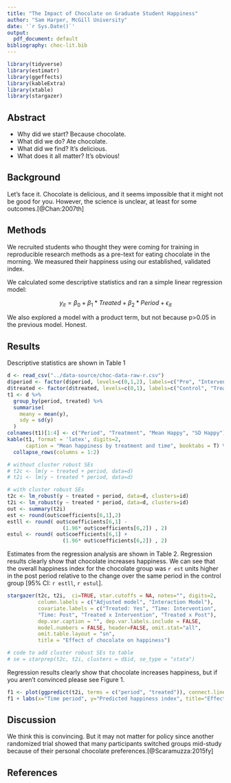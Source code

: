 ```yaml
---
title: "The Impact of Chocolate on Graduate Student Happiness"
author: "Sam Harper, McGill University"
date: '`r Sys.Date()`'
output:
  pdf_document: default
bibliography: choc-lit.bib
---
```

```r
library(tidyverse)
library(estimatr)
library(ggeffects)
library(kableExtra)
library(xtable)
library(stargazer)
```

## Abstract
- Why did we start? Because chocolate.
- What did we do? Ate chocolate.
- What did we find? It’s delicious.
- What does it all matter? It's obvious!


## Background

Let’s face it. Chocolate is delicious, and it seems impossible that it might not be good for you. However, the science is unclear, at least for some outcomes.[@Chan:2007th]

## Methods

We recruited students who thought they were coming for training in reproducible research methods as a pre-text for eating chocolate in the morning. We measured their happiness using our established, validated index. 

We calculated some descriptive statistics and ran a simple linear regression model:

$$
y_{it}=\beta_{0} + \beta_{1}*Treated + \beta_{2}*Period + \epsilon_{it}
$$

We also explored a model with a product term, but not because p>0.05 in the previous model. Honest.

## Results

Descriptive statistics are shown in Table 1

```r
d <- read_csv("../data-source/choc-data-raw-r.csv")
d$period <- factor(d$period, levels=c(0,1,2), labels=c("Pre", "Intervention", "Post"))
d$treated <- factor(d$treated, levels=c(0,1), labels=c("Control", "Treated"))
t1 <- d %>%
  group_by(period, treated) %>%
  summarise(
    meany = mean(y),
    sdy = sd(y)
  )
colnames(t1)[1:4] <- c("Period", "Treatment", "Mean Happy", "SD Happy")
kable(t1, format = 'latex', digits=2, 
      caption = "Mean happiness by treatment and time", booktabs = T) %>%
  collapse_rows(columns = 1:2)
```

```r
# without cluster robust SEs
# t2c <- lm(y ~ treated + period, data=d)
# t2i <- lm(y ~ treated * period, data=d)

# with cluster robust SEs
t2c <- lm_robust(y ~ treated + period, data=d, clusters=id)
t2i <- lm_robust(y ~ treated * period, data=d, clusters=id)
out <- summary(t2i)
est <- round(out$coefficients[6,1],2)
estll <- round( out$coefficients[6,1] - 
                  (1.96* out$coefficients[6,2]) , 2) 
estul <- round( out$coefficients[6,1] + 
                  (1.96* out$coefficients[6,2]) , 2)
```

Estimates from the regression analysis are shown in Table 2. Regression results clearly show that chocolate increases happiness.  We can see that the overall happiness index for the chocolate group was `r est` units higher in the post period relative to the change over the same period in the control group [95% CI: `r estll`, `r estul`].


```r
stargazer(t2c, t2i,  ci=TRUE, star.cutoffs = NA, notes="", digits=2,
          column.labels = c("Adjusted model", "Interaction Model"),
          covariate.labels = c("Treated: Yes", "Time: Intervention",
          "Time: Post", "Treated x Intervention", "Treated x Post"), 
          dep.var.caption = "", dep.var.labels.include = FALSE, 
          model.numbers = FALSE, header=FALSE, omit.stat="all",
          omit.table.layout = "sn",
          title = "Effect of chocolate on happiness")

# code to add cluster robust SEs to table
# se = starprep(t2c, t2i, clusters = d$id, se_type = "stata")
```

Regression results clearly show that chocolate increases happiness, but if you aren’t convinced please see Figure 1.

```r
f1 <- plot(ggpredict(t2i, terms = c("period", "treated")), connect.lines = TRUE)
f1 + labs(x="Time period", y="Predicted happiness index", title="Effect of chocolate on happiness", colour="Treatment\ngroup")
```

## Discussion

We think this is convincing. But it may not matter for policy since another randomized trial showed that many participants switched groups mid-study because of their personal chocolate preferences.[@Scaramuzza:2015fy]

## References
